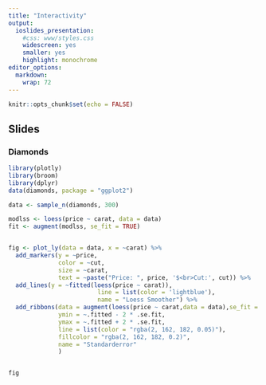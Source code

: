```yaml
---
title: "Interactivity"
output:
  ioslides_presentation:
    #css: www/styles.css
    widescreen: yes
    smaller: yes
    highlight: monochrome
editor_options:
  markdown:
    wrap: 72
---
```


```r
knitr::opts_chunk$set(echo = FALSE)
```

## Slides

### Diamonds

```r
library(plotly)
library(broom)
library(dplyr)
data(diamonds, package = "ggplot2")

data <- sample_n(diamonds, 300)

modlss <- loess(price ~ carat, data = data)
fit <- augment(modlss, se_fit = TRUE)


fig <- plot_ly(data = data, x = ~carat) %>% 
  add_markers(y = ~price, 
              color = ~cut, 
              size = ~carat, 
              text = ~paste("Price: ", price, '$<br>Cut:', cut)) %>%
  add_lines(y = ~fitted(loess(price ~ carat)),
                         line = list(color = 'lightblue'),
                         name = "Loess Smoother") %>%
  add_ribbons(data = augment(loess(price ~ carat,data = data),se_fit = TRUE), 
              ymin = ~.fitted - 2 * .se.fit,
              ymax = ~.fitted + 2 * .se.fit,
              line = list(color = "rgba(2, 162, 182, 0.05)"),
              fillcolor = "rgba(2, 162, 182, 0.2)",
              name = "Standarderror"
              )


fig
```

